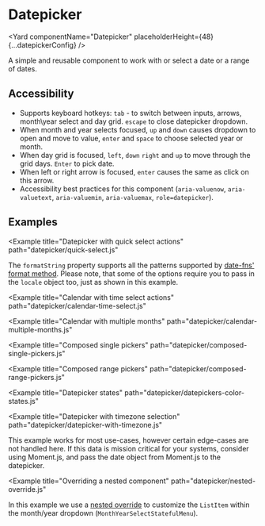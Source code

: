 <!--
Copyright (c) 2018-2019 Uber Technologies, Inc.

This source code is licensed under the MIT license found in the
LICENSE file in the root directory of this source tree.
-->






# Datepicker

<Yard componentName="Datepicker" placeholderHeight={48} {...datepickerConfig} />

A simple and reusable component to work with or select a date or a range of dates.

## Accessibility

- Supports keyboard hotkeys: `tab` - to switch between inputs, arrows, month\year select and day grid. `escape` to close datepicker dropdown.
- When month and year selects focused, `up` and `down` causes dropdown to open and move to value, `enter` and `space` to choose selected year or month.
- When day grid is focused, `left`, `down` `right` and `up` to move through the grid days. `Enter` to pick date.
- When left or right arrow is focused, `enter` causes the same as click on this arrow.
- Accessibility best practices for this component (`aria-valuenow`, `aria-valuetext`, `aria-valuemin`, `aria-valuemax`, `role=datepicker`).

## Examples

<Example title="Datepicker" path="datepicker/basic.js">
  <DatepickerBasic />
</Example>

<Example title="Datepicker in a popover" path="datepicker/in-popover.js">
  <DatepickerInPopover />
</Example>

<Example
  title="Datepicker with quick select actions"
  path="datepicker/quick-select.js"
>
  <DatepickerQuickSelect />
</Example>

<Example title="Datepicker with localization" path="datepicker/i18n.js">
  <DatepickerI18n />
</Example>

The `formatString` property supports all the patterns supported by [date-fns' format method](https://date-fns.org/v2.8.1/docs/format).
Please note, that some of the options require you to pass in the `locale` object too, just as shown in this example.

<Example title="Datepicker with overrides" path="datepicker/with-overrides.js">
  <DatepickerWithOverrides />
</Example>

<Example
  title="Calendar with time select actions"
  path="datepicker/calendar-time-select.js"
>
  <DatepickerTimeSelect />
</Example>

<Example
  title="Calendar with multiple months"
  path="datepicker/calendar-multiple-months.js"
>
  <DatepickerMultipleMonths />
</Example>

<Example
  title="Composed single pickers"
  path="datepicker/composed-single-pickers.js"
>
  <ComposedSinglePickers />
</Example>

<Example
  title="Composed range pickers"
  path="datepicker/composed-range-pickers.js"
>
  <ComposedRangePickers />
</Example>

<Example
  title="Datepicker states"
  path="datepicker/datepickers-color-states.js"
>
  <DatepickersColorStates />
</Example>

<Example
  title="Datepicker with timezone selection"
  path="datepicker/datepicker-with-timezone.js"
>
  This example works for most use-cases, however certain edge-cases are not
  handled here. If this data is mission critical for your systems, consider
  using Moment.js, and pass the date object from Moment.js to the datepicker.
  <DatepickerTimezone />
</Example>

<Example
  title="Overriding a nested component"
  path="datepicker/nested-override.js"
>
  <NestedOverride />
</Example>

In this example we use a [nested override](/guides/understanding-overrides/#override-nested-components) to customize the `ListItem` within the month/year dropdown (`MonthYearSelectStatefulMenu`).

<Example title="Clearable Datepicker" path="datepicker/clearable.js">
  <DatepickerClearable />
</Example>

<Exports
  component={DatepickerExports}
  title="Datepicker exports"
  path="baseui/datepicker"
/>
